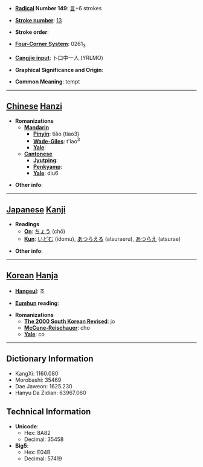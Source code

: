 * '''[[Wiktionary:Chinese radical index| Radical]] Number 149''': [[Wiktionary:Chinese radical index 言|言]]+6 strokes

* '''[[Wiktionary:Chinese total strokes index|Stroke number]]''': [[Wiktionary:Chinese total strokes index 13|13]]

* '''Stroke order''': 

* '''[[Wiktionary:Chinese four corner index|Four-Corner System]]''': 0261<sub>3</sub>

* '''[[Wiktionary:Chinese Cangjie index|Cangjie input]]''': 卜口中一人 (YRLMO)

* '''Graphical Significance and Origin''': 

* '''Common Meaning''': tempt

----

== [[Chinese]] [[Hanzi]] ==

* '''Romanizations'''
** '''[[Mandarin]]'''
*** '''[[Pinyin]]''': tiǎo (tiao3)
*** '''[[Wade-Giles]]''': t'iao<sup>3</sup>
*** '''[[Yale]]''': 
** '''[[Cantonese]]'''
*** '''[[Jyutping]]''':
*** '''[[Penkyamp]]''': 
*** '''[[Yale]]''': diu6

* '''Other info''': 

----

== [[Japanese]] [[Kanji]] ==

* '''Readings'''
** '''[[On]]''': [[ちょう]] (chō)
** '''[[Kun]]''': [[いどむ]] (idomu), [[あつらえる]] (atsuraeru), [[あつらえ]] (atsurae)

* '''Other info''':  

----

== [[Korean]] [[Hanja]] ==

* '''[[Hangeul]]''': 조

* '''[[Eumhun]] reading''': 

* '''Romanizations'''
** '''[[The 2000 South Korean Revised Romanization|The 2000 South Korean Revised]]''': jo
** '''[[McCune-Reischauer]]''': cho
** '''[[Yale]]''': co

----

== Dictionary Information ==

* KangXi: 1160.080
* Morobashi: 35469
* Dae Jaweon: 1625.230
* Hanyu Da Zidian: 63967.060

== Technical Information ==

* '''Unicode''':
** Hex: 8A82
** Decimal: 35458
* '''Big5''':
** Hex: E04B
** Decimal: 57419